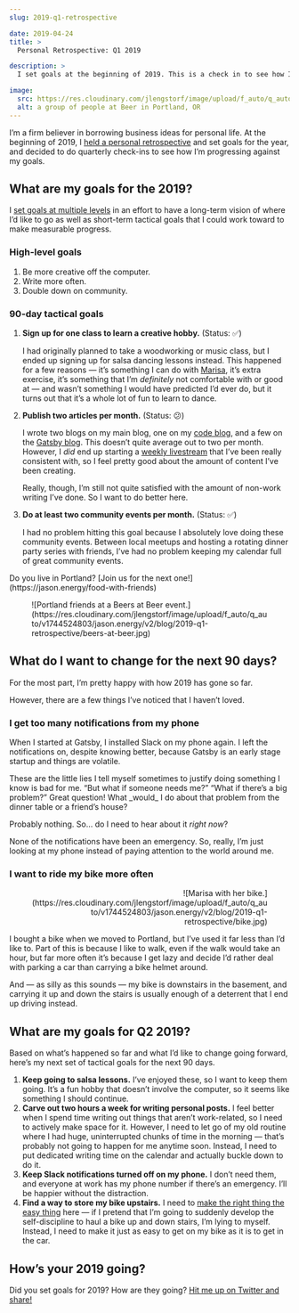 ```yaml
---
slug: 2019-q1-retrospective

date: 2019-04-24
title: >
  Personal Retrospective: Q1 2019

description: >
  I set goals at the beginning of 2019. This is a check in to see how I’m doing, what I should keep up, and what I should change to make sure I get where I want to go.

image:
  src: https://res.cloudinary.com/jlengstorf/image/upload/f_auto/q_auto/v1744524803/jason.energy/v2/blog/2019-q1-retrospective/beers-at-beer.jpg
  alt: a group of people at Beer in Portland, OR
---
```



I’m a firm believer in borrowing business ideas for personal life. At the beginning of 2019, I [held a personal retrospective](/2018-personal-retrospective/) and set goals for the year, and decided to do quarterly check-ins to see how I’m progressing against my goals.

## What are my goals for the 2019?

I [set goals at multiple levels](/level-setting/) in an effort to have a long-term vision of where I’d like to go as well as short-term tactical goals that I could work toward to make measurable progress.

### High-level goals

1. Be more creative off the computer.
2. Write more often.
3. Double down on community.

### 90-day tactical goals

1.  **Sign up for one class to learn a creative hobby.** (Status: ✅)

    I had originally planned to take a woodworking or music class, but I ended up signing up for salsa dancing lessons instead. This happened for a few reasons — it’s something I can do with [Marisa](https://marisamorby.com), it’s extra exercise, it’s something that I’m _definitely_ not comfortable with or good at — and wasn’t something I would have predicted I’d ever do, but it turns out that it’s a whole lot of fun to learn to dance.

2.  **Publish two articles per month.** (Status: 😕)

    I wrote two blogs on my main blog, one on my [code blog](https://www.learnwithjason.dev/), and a few on the [Gatsby blog](https://www.gatsbyjs.org/contributors/jason-lengstorf/). This doesn’t quite average out to two per month. However, I _did_ end up starting a [weekly livestream](https://twitch.tv/jlengstorf) that I’ve been really consistent with, so I feel pretty good about the amount of content I’ve been creating.

    Really, though, I’m still not quite satisfied with the amount of non-work writing I’ve done. So I want to do better here.

3.  **Do at least two community events per month.** (Status: ✅)

    I had no problem hitting this goal because I absolutely love doing these <Fn id="beers">community events.</Fn> Between local meetups and hosting a rotating dinner party series with friends, I’ve had no problem keeping my calendar full of great community events.

<FnText id="beers">
  Do you live in Portland? [Join us for the next one!](https://jason.energy/food-with-friends)
</FnText>

<Figure
  caption="A group of Portland friends at a “Beers at Beer” event."
  credit="Jason Lengstorf"
>
  ![Portland friends at a Beers at Beer event.](https://res.cloudinary.com/jlengstorf/image/upload/f_auto/q_auto/v1744524803/jason.energy/v2/blog/2019-q1-retrospective/beers-at-beer.jpg)
</Figure>

## What do I want to change for the next 90 days?

For the most part, I’m pretty happy with how 2019 has gone so far.

However, there are a few things I’ve noticed that I haven’t loved.

### I get too many notifications from my phone

When I started at Gatsby, I installed Slack on my phone again. I left the notifications on, despite knowing better, because <Fn id="lies">Gatsby is an early stage startup and things are volatile.</Fn>

<FnText id="lies">
  These are the little lies I tell myself sometimes to justify doing something I know is bad for me. “But what if someone needs me?” “What if there’s a big problem?” Great question! What _would_ I do about that problem from the dinner table or a friend’s house?

  Probably nothing. So... do I need to hear about it _right now_?
</FnText>

None of the notifications have been an emergency. So, really, I’m just looking at my phone instead of paying attention to the world around me.

### I want to ride my bike more often

<Figure
  align="right"
  caption="Marisa with her bike."
  credit="Jason Lengstorf"
>
  ![Marisa with her bike.](https://res.cloudinary.com/jlengstorf/image/upload/f_auto/q_auto/v1744524803/jason.energy/v2/blog/2019-q1-retrospective/bike.jpg)
</Figure>

I bought a bike when we moved to Portland, but I’ve used it far less than I’d like to. Part of this is because I like to walk, even if the walk would take an hour, but far more often it’s because I get lazy and decide I’d rather deal with parking a car than carrying a bike helmet around.

And — as silly as this sounds — my bike is downstairs in the basement, and carrying it up and down the stairs is usually enough of a deterrent that I end up driving instead.

## What are my goals for Q2 2019?

Based on what’s happened so far and what I’d like to change going forward, here’s my next set of tactical goals for the next 90 days.

1. **Keep going to salsa lessons.** I’ve enjoyed these, so I want to keep them going. It’s a fun hobby that doesn’t involve the computer, so it seems like something I should continue.
2. **Carve out two hours a week for writing personal posts.** I feel better when I spend time writing out things that aren’t work-related, so I need to actively make space for it. However, I need to let go of my old routine where I had huge, uninterrupted chunks of time in the morning — that’s probably not going to happen for me anytime soon. Instead, I need to put dedicated writing time on the calendar and actually buckle down to do it.
3. **Keep Slack notifications turned off on my phone.** I don’t need them, and everyone at work has my phone number if there’s an emergency. I’ll be happier without the distraction.
4. **Find a way to store my bike upstairs.** I need to [make the right thing the easy thing](/right-thing-easy-thing/) here — if I pretend that I’m going to suddenly develop the self-discipline to haul a bike up and down stairs, I’m lying to myself. Instead, I need to make it just as easy to get on my bike as it is to get in the car.

## How’s your 2019 going?

Did you set goals for 2019? How are they going? [Hit me up on Twitter and share!](https://twitter.com/intent/tweet?url=https://lengstorf.com/2019-q1-retrospective/)

